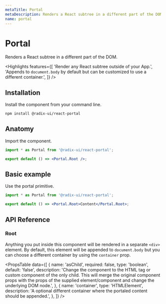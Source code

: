 ```yaml
---
metaTitle: Portal
metaDescription: Renders a React subtree in a different part of the DOM.
name: portal
---
```


# Portal

<Description>
  Renders a React subtree in a different part of the DOM.
</Description>

<Highlights
  features={[
    'Render any React subtree outside of your App.',
    'Appends to `document.body` by default but can be customized to use a different container.',
  ]}
/>

## Installation

Install the component from your command line.

```bash
npm install @radix-ui/react-portal
```

## Anatomy

Import the component.

```jsx
import * as Portal from '@radix-ui/react-portal';

export default () => <Portal.Root />;
```

## Basic example

Use the portal primitive.

```jsx
import * as Portal from '@radix-ui/react-portal';

export default () => <Portal.Root>Content</Portal.Root>;
```

## API Reference

### Root

Anything you put inside this component will be rendered in a separate `<div>` element. By default, this element will be appended to `document.body` but you can choose a different container by using the `container` prop.

<PropsTable
  data={[
    {
      name: 'asChild',
      required: false,
      type: 'boolean',
      default: 'false',
      description:
        'Change the component to the HTML tag or custom component of the only child. This will merge the original component props with the props of the supplied element/component and change the underlying DOM node.',
    },
    {
      name: 'container',
      type: 'HTMLElement',
      description:
        'A optional different container where the portaled content should be appended.',
    },
  ]}
/>
